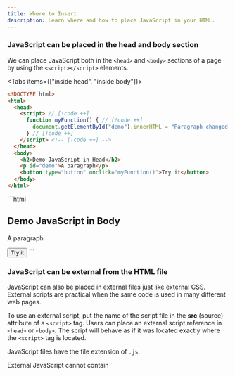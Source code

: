 ```yaml
---
title: Where to Insert
description: Learn where and how to place JavaScript in your HTML.
---
```


### JavaScript can be placed in the head and body section

We can place JavaScript both in the `<head>` and `<body>` sections of a page by using the `<script></script>` elements.

<Tabs items={["inside head", "inside body"]}>
<Tab value="inside head">

```html
<!DOCTYPE html>
<html>
  <head>
    <script> // [!code ++]
      function myFunction() { // [!code ++]
        document.getElementById("demo").innerHTML = "Paragraph changed!"; // [!code ++]
      } // [!code ++]
    </script> <!-- [!code ++] -->
  </head>
  <body>
    <h2>Demo JavaScript in Head</h2>
    <p id="demo">A paragraph</p>
    <button type="button" onclick="myFunction()">Try it</button>
  </body>
</html>
```
</Tab>
<Tab value="inside body">
```html
<!DOCTYPE html>
<html>
  <body>
    <h2>Demo JavaScript in Body</h2>
    <p id="demo">A paragraph</p>
    <button type="button" onclick="myFunction()">Try it</button>
    <script> // [!code ++]
      function myFunction() { // [!code ++]
        document.getElementById("demo").innerHTML = "Paragraph changed!"; // [!code ++]
      } // [!code ++]
    </script> <!-- [!code ++] -->
  </body>
</html>
```
</Tab>
</Tabs>

### JavaScript can be external from the HTML file

JavaScript can also be placed in external files just like external CSS. External scripts are practical when the same code is used in many different web pages.

To use an external script, put the name of the script file in the **src** (source) attribute of a `<script>` tag. Users can place an external script reference in `<head>` or `<body>`. The script will behave as if it was located exactly where the `<script>` tag is located.

JavaScript files have the file extension of `.js`.

<Files>
<File name="myScript.js" />
</Files>

<Callout type="warn">
External JavaScript cannot contain `<script>` tags.

The use of `<script>` tag will be inside the html file.
</Callout>

### Connecting to external JavaScript

<Files>
  <File name="index.html" />
  <Folder name="js" defaultOpen>
    <File name="myScript.js" />
  </Folder>
</Files>

```js title="js/myScript.js"
function myFunction() {
  document.getElementById("demo").innerHTML = "Paragraph changed.";
}
```

```html title="index.html"
<!DOCTYPE html>
<html>
  <body>
    <h2>Demo External JavaScript</h2>
    <p id="demo">A paragraph.</p>
    <button type="button" onclick="myFunction()">Try it</button>
    <p>This exmaple links to "myScript.js"</p>
    <p>(myFunction is stored in "myScript.js")</p>
    <script src="js/myScript.js"></script> <!-- [!code ++] -->
  </body>
</html>
```

### Advantages of using external JavaScript

Placing scripts in external files offer some advantages like:
  - It separates HTML tags and JavaScript code.
  - It makes HTML and JavaScript easier to read and maintain.
  - Cached JavaScript files can speed up page loads.

### External References

An external references can be referenced in 3 different ways.
  - With a full URL **website link**.
  - With a file path `/js/javascript.js`
  - With any path `javascript.js`
